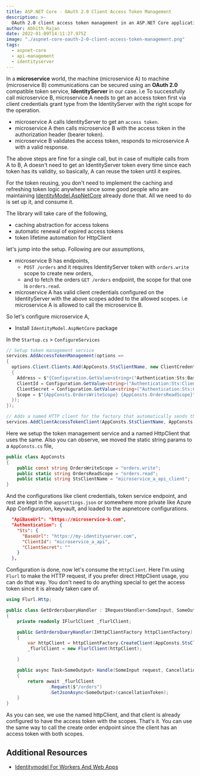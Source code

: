 ```yaml
---
title: ASP.NET Core - OAuth 2.0 Client Access Token Management
description: >-
  OAuth 2.0 client access token management in an ASP.NET Core application
author: Abhith Rajan
date: 2022-01-09T14:11:27.975Z
image: "./aspnet-core-oauth-2-0-client-access-token-management.png"
tags:
  - aspnet-core
  - api-management
  - identityserver
---
```


In a **microservice** world, the machine (microservice A) to machine (microservice B) communications can be secured using an **OAuth 2.0** compatible token service, **IdentityServer** in our case. i.e To successfully call microservice B, microservice A needs to get an access token first via client credentials grant type from the IdentityServer with the right scope for the operation.

- microservice A calls IdentityServer to get an `access token`.
- microservice A then calls microservice B with the access token in the authorization header (bearer token).
- microservice B validates the access token, responds to microservice A with a valid response.

The above steps are fine for a single call, but in case of multiple calls from A to B, A doesn't need to get an IdentityServer token every time since each token has its validity, so basically, A can reuse the token until it expires.

For the token reusing, you don't need to implement the caching and refreshing token logic anywhere since some good people who are maintaining [IdentityModel.AspNetCore](https://github.com/IdentityModel/IdentityModel.AspNetCore) already done that. All we need to do is set up it, and consume it.

The library will take care of the following,

- caching abstraction for access tokens
- automatic renewal of expired access tokens
- token lifetime automation for HttpClient

let's jump into the setup. Following are our assumptions,

- microservice B has endpoints,
  - `POST /orders` and it requires IdentityServer token with `orders.write` scope to create new orders,
  - and to fetch the orders `GET /orders` endpoint, the scope for that one is `orders.read`.
- microservice A has valid client credentials configured on the IdentityServer with the above scopes added to the allowed scopes. i.e microservice A is allowed to call the microservice B.

So let's configure microservice A,

- Install `IdentityModel.AspNetCore` package

In the `Startup.cs` > `ConfigureServices`

```cs
// Setup token management service
services.AddAccessTokenManagement(options =>
{
  options.Client.Clients.Add(AppConsts.StsClientName, new ClientCredentialsTokenRequest
  {
    Address = $"{Configuration.GetValue<string>("Authentication:Sts:BaseUrl")}/connect/token", // Token service (IdentityServer) base URL
    ClientId = Configuration.GetValue<string>("Authentication:Sts:ClientId"),
    ClientSecret = Configuration.GetValue<string>("Authentication:Sts:ClientSecret"),
    Scope = $"{AppConsts.OrdersWriteScope} {AppConsts.OrdersReadScope}" // Any number of scopes, space separated
  });
});

// Adds a named HTTP client for the factory that automatically sends the client access token
services.AddClientAccessTokenClient(AppConsts.StsClientName, AppConsts.StsClientName, client => client.BaseAddress = new Uri(Configuration.GetValue<string>("ApiBaseUrl"))); // microservice B base URL
```

Here we setup the token management service and a named HttpClient that uses the same.
Also you can observe, we moved the static string params to a `AppConsts.cs` file,

```cs
public class AppConsts
{
    public const string OrdersWriteScope = "orders.write";
    public static string OrdersReadScope = "orders.read";
    public static string StsClientName = "microservice_a_api_client";
}
```

And the configurations like client credentials, token service endpoint, and rest are kept in the `appsettings.json` or somewhere more private like Azure App Configuration, keyvault, and loaded to the aspnetcore configurations.

```json
  "ApiBaseUrl": "https://microservice-b.com",
  "Authentication": {
    "Sts": {
      "BaseUrl": "https://my-identityserver.com",
      "ClientId": "microservice_a_api",
      "ClientSecret": ""
    }
  },
```

Configuration is done, now let's consume the `HttpClient`.
Here I'm using `Flurl` to make the HTTP request, if you prefer direct HttpClient usage, you can do that way. You don't need to do anything special to get the access token since it is already taken care of.

```cs
using Flurl.Http;

public class GetOrdersQueryHandler : IRequestHandler<SomeInput, SomeOutput>
{
    private readonly IFlurlClient _flurlClient;

    public GetOrdersQueryHandler(IHttpClientFactory httpClientFactory)
    {
        var httpClient = httpClientFactory.CreateClient(AppConsts.StsClientName);
        _flurlClient = new FlurlClient(httpClient);

    }

    public async Task<SomeOutput> Handle(SomeInput request, CancellationToken cancellationToken)
    {
        return await _flurlClient
                .Request($"/orders")
                .GetJsonAsync<SomeOutput>(cancellationToken);
    }
}
```

As you can see, we use the named httpClient, and that client is already configured to have the access token with the scopes.
That's it. You can use the same way to call the create order endpoint since the client has an access token with both scopes.

## Additional Resources

- [Identitymodel For Workers And Web Apps](https://identitymodel.readthedocs.io/en/latest/aspnetcore/overview.html)
